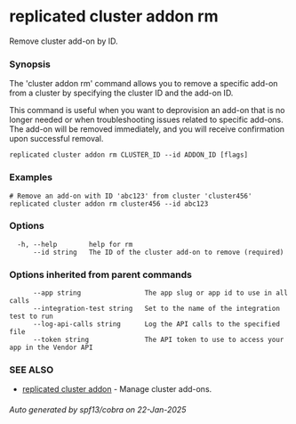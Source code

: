 # replicated cluster addon rm

Remove cluster add-on by ID.

### Synopsis

The 'cluster addon rm' command allows you to remove a specific add-on from a cluster by specifying the cluster ID and the add-on ID.

This command is useful when you want to deprovision an add-on that is no longer needed or when troubleshooting issues related to specific add-ons. The add-on will be removed immediately, and you will receive confirmation upon successful removal.

```
replicated cluster addon rm CLUSTER_ID --id ADDON_ID [flags]
```

### Examples

```
# Remove an add-on with ID 'abc123' from cluster 'cluster456'
replicated cluster addon rm cluster456 --id abc123
```

### Options

```
  -h, --help        help for rm
      --id string   The ID of the cluster add-on to remove (required)
```

### Options inherited from parent commands

```
      --app string                The app slug or app id to use in all calls
      --integration-test string   Set to the name of the integration test to run
      --log-api-calls string      Log the API calls to the specified file
      --token string              The API token to use to access your app in the Vendor API
```

### SEE ALSO

* [replicated cluster addon](replicated-cli-cluster-addon)	 - Manage cluster add-ons.

###### Auto generated by spf13/cobra on 22-Jan-2025
